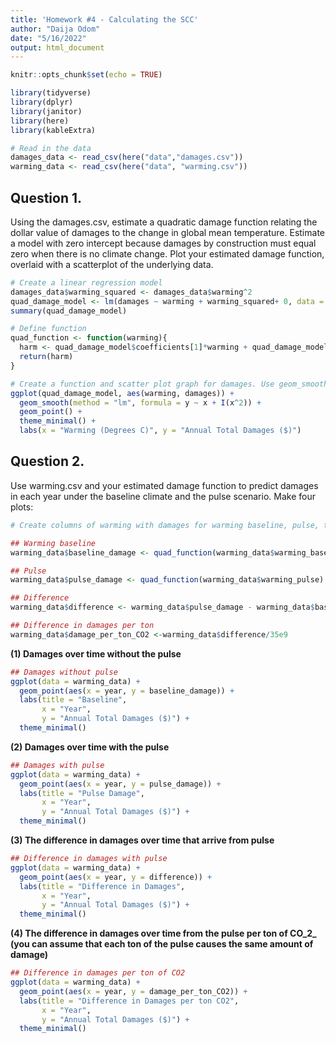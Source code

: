 ```yaml
---
title: 'Homework #4 - Calculating the SCC'
author: "Daija Odom"
date: "5/16/2022"
output: html_document
---
```


```r
knitr::opts_chunk$set(echo = TRUE)

library(tidyverse)
library(dplyr)
library(janitor)
library(here)
library(kableExtra)

```

```r
# Read in the data
damages_data <- read_csv(here("data","damages.csv"))
warming_data <- read_csv(here("data", "warming.csv"))
```

## Question 1. 
Using the damages.csv, estimate a quadratic damage function relating the dollar value of damages to the change in global mean temperature. Estimate a model with zero intercept because damages by construction must equal zero when there is no climate change. Plot your estimated damage function, overlaid with a scatterplot of the underlying data.

```r
# Create a linear regression model
damages_data$warming_squared <- damages_data$warming^2
quad_damage_model <- lm(damages ~ warming + warming_squared+ 0, data = damages_data)
summary(quad_damage_model)

# Define function
quad_function <- function(warming){
  harm <- quad_damage_model$coefficients[1]*warming + quad_damage_model$coefficients[2]*warming^2
  return(harm)
}
```

```r
# Create a function and scatter plot graph for damages. Use geom_smooth to create quadratic fit.
ggplot(quad_damage_model, aes(warming, damages)) +
  geom_smooth(method = "lm", formula = y ~ x + I(x^2)) +
  geom_point() +
  theme_minimal() +
  labs(x = "Warming (Degrees C)", y = "Annual Total Damages ($)")
```

## Question 2.
Use warming.csv and your estimated damage function to predict damages in each year under the baseline climate and the pulse scenario. Make four plots: 

```r
# Create columns of warming with damages for warming baseline, pulse, the difference between no pulse (warming baseline) and pulse, and the difference in damages per ton CO2.

## Warming baseline
warming_data$baseline_damage <- quad_function(warming_data$warming_baseline)

## Pulse
warming_data$pulse_damage <- quad_function(warming_data$warming_pulse)

## Difference
warming_data$difference <- warming_data$pulse_damage - warming_data$baseline_damage

## Difference in damages per ton
warming_data$damage_per_ton_CO2 <-warming_data$difference/35e9

```

**(1) Damages over time without the pulse**
```r

## Damages without pulse
ggplot(data = warming_data) +
  geom_point(aes(x = year, y = baseline_damage)) +
  labs(title = "Baseline", 
       x = "Year", 
       y = "Annual Total Damages ($)") + 
  theme_minimal()

```

**(2) Damages over time with the pulse**
```r

## Damages with pulse
ggplot(data = warming_data) +
  geom_point(aes(x = year, y = pulse_damage)) +
  labs(title = "Pulse Damage", 
       x = "Year",
       y = "Annual Total Damages ($)") +
  theme_minimal()

```

**(3) The difference in damages over time that arrive from pulse**
```r

## Difference in damages with pulse
ggplot(data = warming_data) +
  geom_point(aes(x = year, y = difference)) +
  labs(title = "Difference in Damages", 
       x = "Year",
       y = "Annual Total Damages ($)") +
  theme_minimal()

```

**(4) The difference in damages over time from the pulse per ton of CO_2_ (you can assume that each ton of the pulse causes the same amount of damage)**
```r

## Difference in damages per ton of CO2
ggplot(data = warming_data) +
  geom_point(aes(x = year, y = damage_per_ton_CO2)) +
  labs(title = "Difference in Damages per ton CO2", 
       x = "Year",
       y = "Annual Total Damages ($)") +
  theme_minimal()

```

